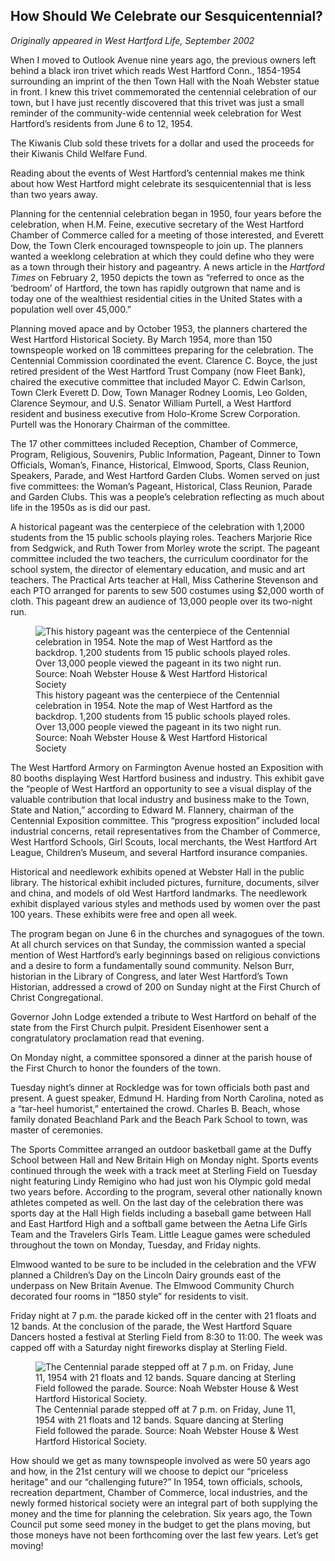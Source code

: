 ## How Should We Celebrate our Sesquicentennial? {-}

*Originally appeared in West Hartford Life, September 2002*

When I moved to Outlook Avenue nine years ago, the previous owners left behind a black iron trivet which reads West Hartford Conn., 1854-1954 surrounding an imprint of the then Town Hall with the Noah Webster statue in front. I knew this trivet commemorated the centennial celebration of our town, but I have just recently discovered that this trivet was just a small reminder of the community-wide centennial week celebration for West Hartford’s residents from June 6 to 12, 1954.

The Kiwanis Club sold these trivets for a dollar and used the proceeds for their Kiwanis Child Welfare Fund.

Reading about the events of West Hartford’s centennial makes me think about how West Hartford might celebrate its sesquicentennial that is less than two years away.

Planning for the centennial celebration began in 1950, four years before the celebration, when H.M. Feine, executive secretary of the West Hartford Chamber of Commerce called for a meeting of those interested, and Everett Dow, the Town Clerk encouraged townspeople to join up. The planners wanted a weeklong celebration at which they could define who they were as a town through their history and pageantry. A news article in the *Hartford Times* on February 2, 1950 depicts the town as “referred to once as the 'bedroom' of Hartford, the town has rapidly outgrown that name and is today one of the wealthiest residential cities in the United States with a population well over 45,000.”

Planning moved apace and by October 1953, the planners chartered the West Hartford Historical Society. By March 1954, more than 150 townspeople worked on 18 committees preparing for the celebration. The Centennial Commission coordinated the event. Clarence C. Boyce, the just retired president of the West Hartford Trust Company (now Fleet Bank), chaired the executive committee that included Mayor C. Edwin Carlson, Town Clerk Everett D. Dow, Town Manager Rodney Loomis, Leo Golden, Clarence Seymour, and U.S. Senator William Purtell, a West Hartford resident and business executive from Holo-Krome Screw Corporation. Purtell was the Honorary Chairman of the committee.

The 17 other committees included Reception, Chamber of Commerce, Program, Religious, Souvenirs, Public Information, Pageant, Dinner to Town Officials, Woman’s, Finance, Historical, Elmwood, Sports, Class Reunion, Speakers, Parade, and West Hartford Garden Clubs. Women served on just five committees: the Woman’s Pageant, Historical, Class Reunion, Parade and Garden Clubs. This was a people’s celebration reflecting as much about life in the 1950s as is did our past.

A historical pageant was the centerpiece of the celebration with 1,2000 students from the 15 public schools playing roles. Teachers Marjorie Rice from Sedgwick, and Ruth Tower from Morley wrote the script. The pageant committee included the two teachers, the curriculum coordinator for the school system, the director of elementary education, and music and art teachers. The Practical Arts teacher at Hall, Miss Catherine Stevenson and each PTO arranged for parents to sew 500 costumes using $2,000 worth of cloth. This pageant drew an audience of 13,000 people over its two-night run.

![This history pageant was the centerpiece of the Centennial celebration in 1954. Note the map of West Hartford as the backdrop. 1,200 students from 15 public schools played roles. Over 13,000 people viewed the pageant in its two night run. Source: Noah Webster House & West Hartford Historical Society](images/09-pageant.jpg)

The West Hartford Armory on Farmington Avenue hosted an Exposition with 80 booths displaying West Hartford business and industry. This exhibit gave the “people of West Hartford an opportunity to see a visual display of the valuable contribution that local industry and business make to the Town, State and Nation,” according to Edward M. Flannery, chairman of the Centennial Exposition committee. This “progress exposition” included local industrial concerns, retail representatives from the Chamber of Commerce, West Hartford Schools, Girl Scouts, local merchants, the West Hartford Art League, Children’s Museum, and several Hartford insurance companies.

Historical and needlework exhibits opened at Webster Hall in the public library. The historical exhibit included pictures, furniture, documents, silver and china, and models of old West Hartford landmarks. The needlework exhibit displayed various styles and methods used by women over the past 100 years. These exhibits were free and open all week.

The program began on June 6 in the churches and synagogues of the town. At all church services on that Sunday, the commission wanted a special mention of West Hartford’s early beginnings based on religious convictions and a desire to form a fundamentally sound community. Nelson Burr, historian in the Library of Congress, and later West Hartford’s Town Historian, addressed a crowd of 200 on Sunday night at the First Church of Christ Congregational.

Governor John Lodge extended a tribute to West Hartford on behalf of the state from the First Church pulpit. President Eisenhower sent a congratulatory proclamation read that evening.

On Monday night, a committee sponsored a dinner at the parish house of the First Church to honor the founders of the town.

Tuesday night’s dinner at Rockledge was for town officials both past and present. A guest speaker, Edmund H. Harding from North Carolina, noted as a “tar-heel humorist,” entertained the crowd. Charles B. Beach, whose family donated Beachland Park and the Beach Park School to town, was master of ceremonies.

The Sports Committee arranged an outdoor basketball game at the Duffy School between Hall and New Britain High on Monday night. Sports events continued through the week with a track meet at Sterling Field on Tuesday night featuring Lindy Remigino who had just won his Olympic gold medal two years before. According to the program, several other nationally known athletes competed as well. On the last day of the celebration there was sports day at the Hall High fields including a baseball game between Hall and East Hartford High and a softball game between the Aetna Life Girls Team and the Travelers Girls Team. Little League games were scheduled throughout the town on Monday, Tuesday, and Friday nights.

Elmwood wanted to be sure to be included in the celebration and the VFW planned a Children’s Day on the Lincoln Dairy grounds east of the underpass on New Britain Avenue. The Elmwood Community Church decorated four rooms in “1850 style” for residents to visit.

Friday night at 7 p.m. the parade kicked off in the center with 21 floats and 12 bands. At the conclusion of the parade, the West Hartford Square Dancers hosted a festival at Sterling Field from 8:30 to 11:00. The week was capped off with a Saturday night fireworks display at Sterling Field.

![The Centennial parade stepped off at 7 p.m. on Friday, June 11, 1954 with 21 floats and 12 bands. Square dancing at Sterling Field followed the parade. Source: Noah Webster House & West Hartford Historical Society.](images/09-parade.jpg)

How should we get as many townspeople involved as were 50 years ago and how, in the 21st century will we choose to depict our “priceless heritage” and our “challenging future?” In 1954, town officials, schools, recreation department, Chamber of Commerce, local industries, and the newly formed historical society were an integral part of both supplying the money and the time for planning the celebration. Six years ago, the Town Council put some seed money in the budget to get the plans moving, but those moneys have not been forthcoming over the last few years. Let’s get moving!
